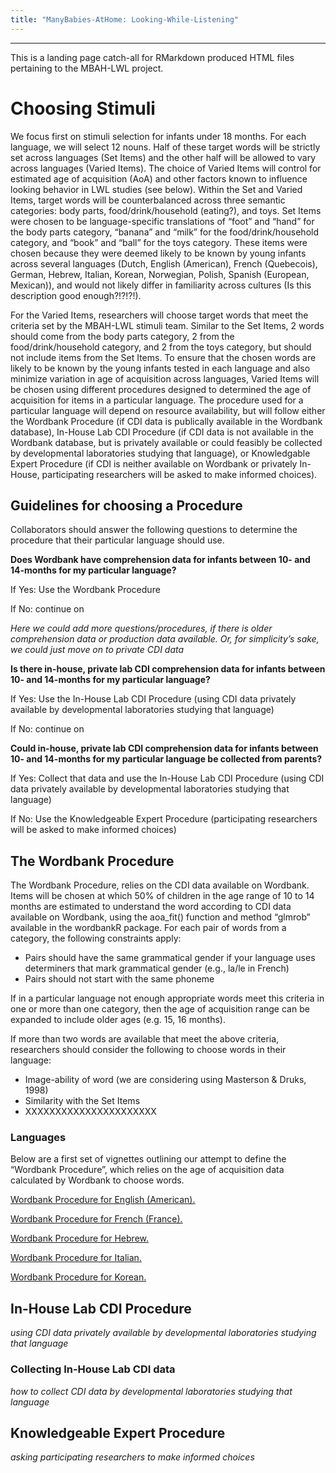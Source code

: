 ```yaml
---
title: "ManyBabies-AtHome: Looking-While-Listening"
---
```


----

This is a landing page catch-all for RMarkdown produced HTML files pertaining to the MBAH-LWL project.

# Choosing Stimuli

We focus first on stimuli selection for infants under 18 months. For each language, we will select 12 nouns. Half of these target words will be strictly set across languages (Set Items) and the other half will be allowed to vary across languages (Varied Items). The choice of Varied Items will control for estimated age of acquisition (AoA) and other factors known to influence looking behavior in LWL studies (see below). Within the Set and Varied Items, target words will be counterbalanced across three semantic categories: body parts, food/drink/household (eating?), and toys. Set Items were chosen to be language-specific translations of "foot" and "hand" for the body parts category, "banana" and "milk" for the food/drink/household category, and "book" and "ball" for the toys category. These items were chosen because they were deemed likely to be known by young infants across several languages (Dutch, English (American), French (Quebecois), German, Hebrew, Italian, Korean, Norwegian, Polish, Spanish (European, Mexican)), and would not likely differ in familiarity across cultures (Is this description good enough?!?!?!). 

For the Varied Items, researchers will choose target words that meet the criteria set by the MBAH-LWL stimuli team. Similar to the Set Items, 2 words should come from the body parts category, 2 from the food/drink/household category, and 2 from the toys category, but should not include items from the Set Items. To ensure that the chosen words are likely to be known by the young infants tested in each language and also minimize variation in age of acquisition across languages, Varied Items will be chosen using different procedures designed to determined the age of acquisition for items in a particular language. The procedure used for a particular language will depend on resource availability, but will follow either the Wordbank Procedure (if CDI data is publically available in the Wordbank database), In-House Lab CDI Procedure (if CDI data is not available in the Wordbank database, but is privately available or could feasibly be collected by developmental laboratories studying that language), or Knowledgable Expert Procedure (if CDI is neither available on Wordbank or privately In-House, participating researchers will be asked to make informed choices).

## Guidelines for choosing a Procedure

Collaborators should answer the following questions to determine the procedure that their particular language should use.

**Does Wordbank have comprehension data for infants between 10- and 14-months for my particular language?**

If Yes: Use the Wordbank Procedure

If No: continue on

*Here we could add more questions/procedures, if there is older comprehension data or production data available. Or, for simplicity's sake, we could just move on to private CDI data*


**Is there in-house, private lab CDI comprehension data for infants between 10- and 14-months for my particular language?**

If Yes: Use the In-House Lab CDI Procedure (using CDI data privately available by developmental laboratories studying that language)

If No: continue on


**Could in-house, private lab CDI comprehension data for infants between 10- and 14-months for my particular language be collected from parents?**

If Yes: Collect that data and use the In-House Lab CDI Procedure (using CDI data privately available by developmental laboratories studying that language)

If No: Use the Knowledgeable Expert Procedure (participating researchers will be asked to make informed choices)



## The Wordbank Procedure

The Wordbank Procedure, relies on the CDI data available on Wordbank. Items will be chosen at which 50% of children in the age range of 10 to 14 months are estimated to understand the word according to CDI data available on Wordbank, using the aoa_fit() function and method "glmrob" available in the wordbankR package. For each pair of words from a category, the following constraints apply: 

* Pairs should have the same grammatical gender if your language uses determiners that mark grammatical gender (e.g., la/le in French)
* Pairs should not start with the same phoneme

If in a particular language not enough appropriate words meet this criteria in one or more than one category, then the age of acquisition range can be expanded to include older ages (e.g. 15, 16 months).

If more than two words are available that meet the above criteria, researchers should consider the following to choose words in their language:

* Image-ability of word (we are considering using Masterson & Druks, 1998)
* Similarity with the Set Items
* XXXXXXXXXXXXXXXXXXXXXX

### Languages

Below are a first set of vignettes outlining our attempt to define the "Wordbank Procedure", which relies on the age of acquisition data calculated by Wordbank to choose words.

[Wordbank Procedure for English (American).](MBAH/Wordbank_Procedure_American_English.html)

[Wordbank Procedure for French (France).](MBAH/Wordbank_Procedure_French_France.html)

[Wordbank Procedure for Hebrew.](MBAH/Wordbank_Procedure_Hebrew.html)

[Wordbank Procedure for Italian.](MBAH/Wordbank_Procedure_Italian.html)

[Wordbank Procedure for Korean.](MBAH/Wordbank_Procedure_Korean.html)


## In-House Lab CDI Procedure

*using CDI data privately available by developmental laboratories studying that language*


### Collecting In-House Lab CDI data

*how to collect CDI data by developmental laboratories studying that language*


## Knowledgeable Expert Procedure

*asking participating researchers to make informed choices*